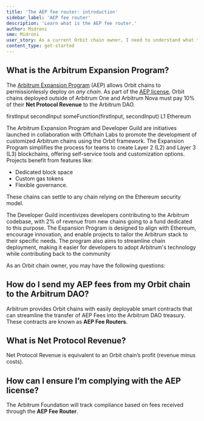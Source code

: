 ```yaml
---
title: 'The AEP fee router: introduction'
sidebar_label: 'AEP fee router'
description: 'Learn what is the AEP fee router.'
author: Midroni
sme: Midroni
user_story: As a current Orbit chain owner, I need to understand what the AEP fee router is.
content_type: get-started
---
```



## What is the Arbitrum Expansion Program?

The [Arbitrum Expansion Program](https://forum.arbitrum.foundation/t/the-arbitrum-expansion-program-and-developer-guild/20722) (AEP) allows Orbit chains to permissionlessly deploy on *any chain*. As part of the [AEP license](https://docs.arbitrum.foundation/assets/files/Arbitrum%20Expansion%20Program%20Jan182024-4f08b0c2cb476a55dc153380fa3e64b0.pdf), Orbit chains deployed outside of Arbitrum One and Arbitrum Nova must pay 10% of their **Net Protocol Revenue** to the Arbitrum DAO. 


<MermaidWithHtml>
  <Nodes title="Lorem ipsum">
    <Node id="1">firstInput</Node>
    <Node id="2">secondInput</Node>
    <Node id="3">someFunction(firstInput, secondInput)</Node>
    <Node id="4">L1 Ethereum</Node>
    <Connection from="1" to="3" label="foo"/>
    <Connection from="2" to="3"/>
    <Connection from="3" to="4"/>
  </Nodes>
</MermaidWithHtml>

The Arbitrum Expansion Program and Developer Guild are initiatives launched in collaboration with Offchain Labs to promote the development of customized Arbitrum chains using the Orbit framework. The Expansion Program simplifies the process for teams to create Layer 2 (L2) and Layer 3 (L3) blockchains, offering self-service tools and customization options. 
Projects benefit from features like:
- Dedicated block space
- Custom gas tokens
- Flexible governance. 

These chains can settle to any chain relying on the Ethereum security model.

The Developer Guild incentivizes developers contributing to the Arbitrum codebase, with 2% of revenue from new chains going to a fund dedicated to this purpose. The Expansion Program is designed to align with Ethereum, encourage innovation, and enable projects to tailor the Arbitrum stack to their specific needs. The program also aims to streamline chain deployment, making it easier for developers to adopt Arbitrum's technology while contributing back to the community

As an Orbit chain owner, you may have the following questions:

## How do I send my AEP fees from my Orbit chain to the Arbitrum DAO?
Arbitrum provides Orbit chains with easily deployable smart contracts that can streamline the transfer of AEP Fees into the Arbitrum DAO treasury. These contracts are known as **AEP Fee Routers**. 
## What is Net Protocol Revenue?
Net Protocol Revenue is equivalent to an Orbit chain’s profit (revenue minus costs).
## How can I ensure I’m complying with the AEP license?
The Arbitrum Foundation will track compliance based on fees received through the **AEP Fee Router**.




    
